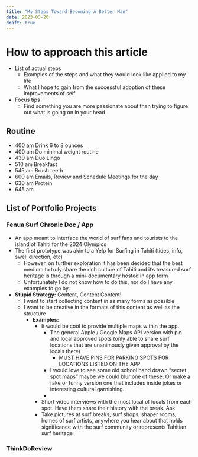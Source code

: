 ```yaml
---
title: "My Steps Toward Becoming A Better Man"
date: 2023-03-20
draft: true
---
```


# How to approach this article

-   List of actual steps
    -   Examples of the steps and what they would look like applied to my life
    -   What I hope to gain from the successful adoption of these improvements of self
-   Focus tips
    -   Find something you are more passionate about than trying to figure out what is going on in your head

## Routine

-   400 am Drink 6 to 8 ounces
-   400 am Do minimal weight routine
-   430 am Duo Lingo
-   510 am Breakfast
-   545 am Brush teeth
-   600 am Emails, Review and Schedule Meetings for the day
-   630 am Protein
-   645 am

## List of Portfolio Projects

### Fenua Surf Chronic Doc / App

-   An app meant to interface the world of surf fans and tourists to the island of Tahiti for the 2024 Olympics
-   The first prototype was akin to a Yelp for Surfing in Tahiti (tides, info, swell direction, etc)
    -   However, on further exploration it has been decided that the best medium to truly share the rich culture of Tahiti and it's treasured surf heritage is through a mini-documentary hosted in app form
    -   Unfortunately I do not know how to do this, nor do I have any examples to go by.
-   **Stupid Strategy:** Content, Content Content!
    -   I want to start collecting content in as many forms as possible
    -   I want to be creative in the formats of this content as well as the structure
        -   **Examples:**
            -   It would be cool to provide multiple maps within the app.
                -   The general Apple / Google Maps API version with pin and local approved spots (only able to share surf locations that are unanimously given approval by the locals there)
                    -   MUST HAVE PINS FOR PARKING SPOTS FOR LOCATIONS LISTED ON THE APP
                -   I would love to see some old school hand drawn "secret spot maps" maybe we could blur one of these. Or make a fake or funny version one that includes inside jokes or interesting cultural garnishing.
                -   
            -   Short video interviews with the most local of locals from each spot. Have them share their history with the break. Ask
            -   Take pictures at surf breaks, surf shops, shaper rooms, homes of surf artists, anywhere you hear about that holds significance with the surf community or represents Tahitian surf heritage

### ThinkDoReview

